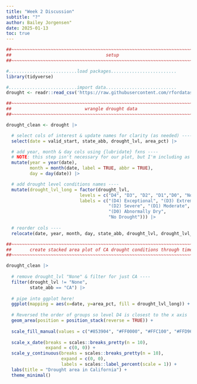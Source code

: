 ```yaml
---
title: "Week 2 Discussion"
subtitle: "?"
author: Bailey Jorgensen"
date: 2025-01-13
toc: true
---
```



```r
##~~~~~~~~~~~~~~~~~~~~~~~~~~~~~~~~~~~~~~~~~~~~~~~~~~~~~~~~~~~~~~~~~~~~~~~~~~~~~~
##                                    setup                                 ----
##~~~~~~~~~~~~~~~~~~~~~~~~~~~~~~~~~~~~~~~~~~~~~~~~~~~~~~~~~~~~~~~~~~~~~~~~~~~~~~

#..........................load packages.........................
library(tidyverse)

#..........................import data...........................
drought <- readr::read_csv('https://raw.githubusercontent.com/rfordatascience/tidytuesday/main/data/2021/2021-07-20/drought.csv')

##~~~~~~~~~~~~~~~~~~~~~~~~~~~~~~~~~~~~~~~~~~~~~~~~~~~~~~~~~~~~~~~~~~~~~~~~~~~~~~
##                            wrangle drought data                          ----
##~~~~~~~~~~~~~~~~~~~~~~~~~~~~~~~~~~~~~~~~~~~~~~~~~~~~~~~~~~~~~~~~~~~~~~~~~~~~~~

drought_clean <- drought |>

  # select cols of interest & update names for clarity (as needed) ----
  select(date = valid_start, state_abb, drought_lvl, area_pct) |> 

  # add year, month & day cols using {lubridate} fxns ----
  # NOTE: this step isn't necessary for our plot, but I'm including as examples of how to extract different date elements from a object of class `Date` using {lubridate} ----
  mutate(year = year(date),
         month = month(date, label = TRUE, abbr = TRUE),
         day = day(date)) |>

  # add drought level conditions names ----
  mutate(drought_lvl_long = factor(drought_lvl,
                            levels = c("D4", "D3", "D2", "D1","D0", "None"),
                            labels = c("(D4) Exceptional", "(D3) Extreme",
                                       "(D2) Severe", "(D1) Moderate", 
                                       "(D0) Abnormally Dry", 
                                       "No Drought"))) |>
  
  # reorder cols ----
  relocate(date, year, month, day, state_abb, drought_lvl, drought_lvl_long, area_pct)
```


```r
##~~~~~~~~~~~~~~~~~~~~~~~~~~~~~~~~~~~~~~~~~~~~~~~~~~~~~~~~~~~~~~~~~~~~~~~~~~~~~~
##       create stacked area plot of CA drought conditions through time     ----
##~~~~~~~~~~~~~~~~~~~~~~~~~~~~~~~~~~~~~~~~~~~~~~~~~~~~~~~~~~~~~~~~~~~~~~~~~~~~~~

drought_clean |> 
  
  # remove drought_lvl "None" & filter for just CA ----
  filter(drought_lvl != "None",
         state_abb == "CA") |> 
  
  # pipe into ggplot here!
  ggplot(mapping = aes(x=date, y=area_pct, fill = drought_lvl_long)) + 
  
  # Reversed the order of groups so level D4 is closest to the x axis
  geom_area(position = position_stack(reverse = TRUE)) +
  
  scale_fill_manual(values = c("#853904", "#FF0000", "#FFC100", "#FFD965", "#FFFF00")) +
  
  scale_x_date(breaks = scales::breaks_pretty(n = 10),
               expand = c(0, 0)) + 
  scale_y_continuous(breaks = scales::breaks_pretty(n = 10),
                     expand = c(0, 0),
                     labels = scales::label_percent(scale = 1)) +
  labs(title = "Drought area in California") +
  theme_minimal()
```

